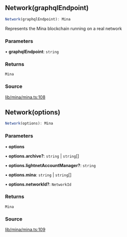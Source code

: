 ## Network(graphqlEndpoint)

```ts
Network(graphqlEndpoint): Mina
```

Represents the Mina blockchain running on a real network

### Parameters

• **graphqlEndpoint**: `string`

### Returns

`Mina`

### Source

[lib/mina/mina.ts:108](https://github.com/o1-labs/o1js/blob/000b9835d52eede806be269b958c57000ff32f72/src/lib/mina/mina.ts#L108)

## Network(options)

```ts
Network(options): Mina
```

### Parameters

• **options**

• **options\.archive?**: `string` \| `string`[]

• **options\.lightnetAccountManager?**: `string`

• **options\.mina**: `string` \| `string`[]

• **options\.networkId?**: `NetworkId`

### Returns

`Mina`

### Source

[lib/mina/mina.ts:109](https://github.com/o1-labs/o1js/blob/000b9835d52eede806be269b958c57000ff32f72/src/lib/mina/mina.ts#L109)
